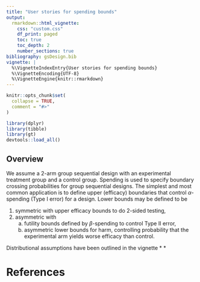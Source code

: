 ```yaml
---
title: "User stories for spending bounds"
output:
  rmarkdown::html_vignette:
    css: "custom.css"
    df_print: paged
    toc: true
    toc_depth: 2
    number_sections: true
bibliography: gsDesign.bib
vignette: |
  %\VignetteIndexEntry{User stories for spending bounds}
  %\VignetteEncoding{UTF-8}
  %\VignetteEngine{knitr::rmarkdown}
---
```



```r
knitr::opts_chunk$set(
  collapse = TRUE,
  comment = "#>"
)
```

```r
library(dplyr)
library(tibble)
library(gt)
devtools::load_all()
```

## Overview

We assume a 2-arm group sequential design with an experimental treatment group and a control group.
Spending is used to specify boundary crossing probabilities for group sequential designs.
The simplest and most common application is to define upper (efficacy) boundaries that control $\alpha$-spending (Type I error) for a design. 
Lower bounds may be defined to be 

1) symmetric with upper efficacy bounds to do 2-sided testing,
2) asymmetric with
    a) futility bounds defined by $\beta$-spending to control Type II error,
    b) asymmetric lower bounds for harm, controlling probability that the experimental arm yields worse efficacy than control.
    
Distributional assumptions have been outlined in the vignette * *




 
# References

